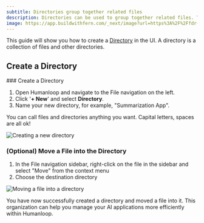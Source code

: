 ```yaml
---
subtitle: Directories group together related files
description: Directories can be used to group together related files. This is useful for organizing your work.
image: https://app.buildwithfern.com/_next/image?url=https%3A%2F%2Ffdr-prod-docs-files-public.s3.amazonaws.com%2Fhttps%3A%2F%2Fhumanloop.docs.buildwithfern.com%2F2024-05-31T20%3A04%3A53.218Z%2Fassets%2Fimages%2Faae5149-Screenshot_2024-04-04_at_22.36.38.png&w=3840&q=75
---
```


This guide will show you how to create a [Directory](/docs/v5/concepts/directories) in the UI. A directory is a collection of files and other directories.

<Markdown src="../../../snippets/prereq-have-account.mdx" />

## Create a Directory

<Steps>
### Create a Directory

1. Open Humanloop and navigate to the File navigation on the left.
2. Click '**+ New**' and select **Directory**.
3. Name your new directory, for example, "Summarization App".

<Callout>
  You can call files and directories anything you want. Capital letters, spaces
  are all ok!
</Callout>

<img
  src="../../../assets/images/new-file-directory.png"
  alt="Creating a new directory"
/>

### (Optional) Move a File into the Directory

1. In the File navigation sidebar, right-click on the file in the sidebar and select "Move" from the context menu
2. Choose the destination directory

<img
  src="../../../assets/images/move-file2.png"
  alt="Moving a file into a directory"
/>

</Steps>

You have now successfully created a directory and moved a file into it. This organization can help you manage your AI applications more efficiently within Humanloop.

